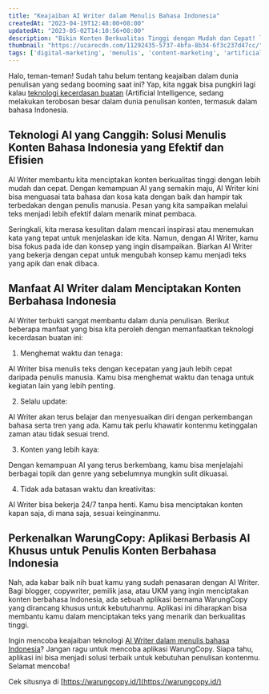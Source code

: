 ```yaml
---
title: "Keajaiban AI Writer dalam Menulis Bahasa Indonesia"
createdAt: "2023-04-19T12:48:00+08:00"
updatedAt: "2023-05-02T14:10:56+08:00"
description: "Bikin Konten Berkualitas Tinggi dengan Mudah dan Cepat! lewat aplikasi AI writer untuk Bahasa Indonesia"
thumbnail: "https://ucarecdn.com/11292435-5737-4bfa-8b34-6f3c237d47cc/"
tags: ['digital-marketing', 'menulis', 'content-marketing', 'artificial-intelligence']
---
```

Halo, teman-teman! Sudah tahu belum tentang keajaiban dalam dunia penulisan yang sedang booming saat ini? Yap, kita nggak bisa pungkiri lagi kalau [teknologi kecerdasan buatan](/blog/mengenal-apa-itu-ai-pengertian-kegunaan-dampak-dan-openai) (Artificial Intelligence, sedang melakukan terobosan besar dalam dunia penulisan konten, termasuk dalam bahasa Indonesia.

## Teknologi AI yang Canggih: Solusi Menulis Konten Bahasa Indonesia yang Efektif dan Efisien

AI Writer membantu kita menciptakan konten berkualitas tinggi dengan lebih mudah dan cepat. Dengan kemampuan AI yang semakin maju, AI Writer kini bisa menguasai tata bahasa dan kosa kata dengan baik dan hampir tak terbedakan dengan penulis manusia. Pesan yang kita sampaikan melalui teks menjadi lebih efektif dalam menarik minat pembaca.

Seringkali, kita merasa kesulitan dalam mencari inspirasi atau menemukan kata yang tepat untuk menjelaskan ide kita. Namun, dengan AI Writer, kamu bisa fokus pada ide dan konsep yang ingin disampaikan. Biarkan AI Writer yang bekerja dengan cepat untuk mengubah konsep kamu menjadi teks yang apik dan enak dibaca.

## Manfaat AI Writer dalam Menciptakan Konten Berbahasa Indonesia

AI Writer terbukti sangat membantu dalam dunia penulisan. Berikut beberapa manfaat yang bisa kita peroleh dengan memanfaatkan teknologi kecerdasan buatan ini:

1. Menghemat waktu dan tenaga:

AI Writer bisa menulis teks dengan kecepatan yang jauh lebih cepat daripada penulis manusia. Kamu bisa menghemat waktu dan tenaga untuk kegiatan lain yang lebih penting.

2. Selalu update:

AI Writer akan terus belajar dan menyesuaikan diri dengan perkembangan bahasa serta tren yang ada. Kamu tak perlu khawatir kontenmu ketinggalan zaman atau tidak sesuai trend.

3. Konten yang lebih kaya:

Dengan kemampuan AI yang terus berkembang, kamu bisa menjelajahi berbagai topik dan genre yang sebelumnya mungkin sulit dikuasai.

4. Tidak ada batasan waktu dan kreativitas:

AI Writer bisa bekerja 24/7 tanpa henti. Kamu bisa menciptakan konten kapan saja, di mana saja, sesuai keinginanmu.

## Perkenalkan WarungCopy: Aplikasi Berbasis AI Khusus untuk Penulis Konten Berbahasa Indonesia

Nah, ada kabar baik nih buat kamu yang sudah penasaran dengan AI Writer. Bagi blogger, copywriter, pemilik jasa, atau UKM yang ingin menciptakan konten berbahasa Indonesia, ada sebuah aplikasi bernama WarungCopy yang dirancang khusus untuk kebutuhanmu. Aplikasi ini diharapkan bisa membantu kamu dalam menciptakan teks yang menarik dan berkualitas tinggi.

Ingin mencoba keajaiban teknologi [AI Writer dalam menulis bahasa Indonesia](https://warungcopy.id/)? Jangan ragu untuk mencoba aplikasi WarungCopy. Siapa tahu, aplikasi ini bisa menjadi solusi terbaik untuk kebutuhan penulisan kontenmu. Selamat mencoba!

Cek situsnya di [https://warungcopy.id/](https://warungcopy.id/)